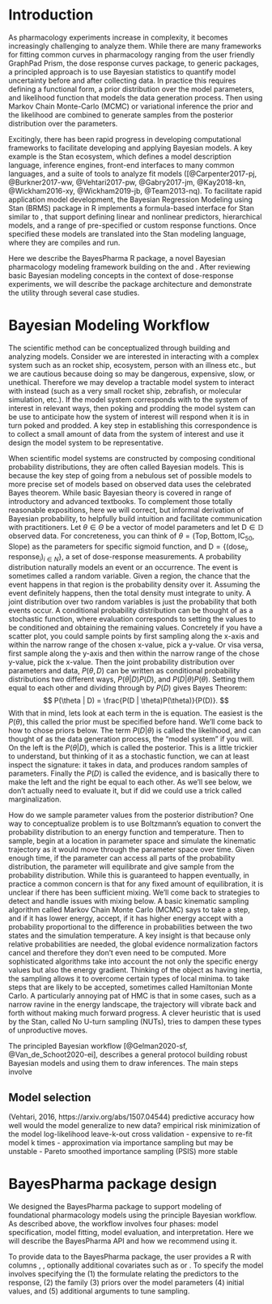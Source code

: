
# Introduction
As pharmacology experiments increase in complexity, it becomes increasingly challenging to analyze them. While there are many frameworks for fitting common curves in pharmacology ranging from the user friendly GraphPad Prism, the \texttt{drc} dose response curves \texttt{R} package\ref{}, to generic \texttt{nlm} packages, a principled approach is to use Bayesian statistics to quantify model uncertainty before and after collecting data. In practice this requires defining a functional form, a prior distribution over the model parameters, and likelihood function that models the data generation process. Then using Markov Chain Monte-Carlo (MCMC) or variational inference the prior and the likelihood are combined to generate samples from the posterior distribution over the parameters. 

Excitingly, there has been rapid progress in developing computational frameworks to facilitate developing and applying Bayesian models. A key example is the Stan ecosystem, which defines a model description language, inference engines, front-end interfaces to many common languages, and a suite of tools to analyze fit models ([@Carpenter2017-pj, @Burkner2017-ww, @Vehtari2017-pw, @Gabry2017-jm, @Kay2018-kn, @Wickham2016-xy, @Wickham2019-jb, @Team2013-nq). To facilitate rapid application model development, the Bayesian Regression Modeling using Stan (BRMS) package in R implements a formula-based interface for Stan similar to \texttt{lme4}, that support defining linear and nonlinear predictors, hierarchical models, and a range of pre-specified or custom response functions. Once specified these models are translated into the Stan modeling language, where they are compiles and run.  

Here we describe the BayesPharma R package, a novel Bayesian pharmacology modeling framework building on the \texttt{Stan} and \texttt{BRMS}. After reviewing basic Bayesian modeling concepts in the context of dose-response experiments, we will describe the package architecture and demonstrate the utility through several case studies.

# Bayesian Modeling Workflow {#workflow}
The scientific method can be conceptualized through building and analyzing models. Consider we are interested in interacting with a complex system such as an rocket ship, ecosystem, person with an illness etc., but we are cautious because doing so may be dangerous, expensive, slow, or unethical. Therefore we may develop a tractable model system to interact with instead (such as a very small rocket ship, zebrafish, or molecular simulation, etc.). If the model system corresponds with to the system of interest in relevant ways, then poking and prodding the model system can be use to anticipate how the system of interest will respond when it is in turn poked and prodded. A key step in establishing this correspondence is to collect a small amount of data from the system of interest and use it design the model system to be representative.

When scientific model systems are constructed by composing conditional probability distributions, they are often called Bayesian models. This is because the key step of going from a nebulous set of possible models to more precise set of models based on observed data uses the celebrated Bayes theorem. While basic Bayesian theory is covered in range of introductory and advanced textbooks. To complement those totally reasonable expositions, here we will correct, but informal derivation of Bayesian probability, to helpfully build intuition and facilitate communication with practitioners. Let $\theta \in \Theta$ be a vector of model parameters and let $\mbox{D} \in \mathbb{D}$ observed data. For concreteness, you can think of $\theta = \left(\mbox{Top}, \mbox{Bottom}, \mbox{IC}_{\mbox{50}}, \mbox{Slope}\right)$ as the parameters for specific sigmoid function, and $\mbox{D}=\{(\mbox{dose}_i, \mbox{response}_i)_{i\in N}\}$, a set of dose-response measurements. A probability distribution naturally models an event or an occurrence. The event is sometimes called a random variable.  Given a region, the chance that the event happens in that region is the probability density over it. Assuming the event definitely happens, then the total density must integrate to unity. A joint distribution over two random variables is just the probability that both events occur.  A conditional probability distribution can be thought of as a stochastic function, where evaluation corresponds to setting the values to be conditioned and obtaining the remaining values. Concretely if you have a scatter plot, you could sample points by first sampling along the x-axis and within the narrow range of the chosen x-value, pick a y-value. Or visa versa, first sample along the y-axis and then within the narrow range of the chose y-value, pick the x-value. Then the joint probability distribution over parameters and data, $P(\theta, D)$ can be written as conditional probability distributions two different ways, $P(\theta | D)P(D)$, and $P(D | \theta)P(\theta)$. Setting them equal to each other and dividing through by $P(D)$ gives Bayes Theorem:
$$
    P(\theta | D) = \frac{P(D | \theta)P(\theta)}{P(D)}.
$$
With that in mind, lets look at each term in the is equation. The easiest is the $P(\theta)$, this called the prior must be specified before hand. We'll come back to how to chose priors below. The term $P(D | \theta)$ is called the likelihood, and can thought of as the data generation process, the "model system" if you will. On the left is the $P(\theta | D)$, which is called the posterior. This is a little trickier to understand, but thinking of it as a stochastic function, we can at least inspect the signature: it takes in data, and produces random samples of parameters. Finally the $P(D)$ is called the evidence, and is basically there to make the left and the right be equal to each other. As we'll see below, we don't actually need to evaluate it, but if did we could use a trick called marginalization.

How do we sample parameter values from the posterior distribution? One way to conceptualize problem is to use Boltzmann's equation to convert the probability distribution to an energy function and temperature. Then to sample, begin at a location in parameter space and simulate the kinematic trajectory as it would move through the parameter space over time. Given enough time, if the parameter can access all parts of the probability distribution, the parameter will equilibrate and give sample from the probability distribution. While this is guaranteed to happen eventually, in practice a common concern is that for any fixed amount of equilibration, it is unclear if there has been sufficient mixing. We'll come back to strategies to detect and handle issues with mixing below. A basic kinematic sampling algorithm called Markov Chain Monte Carlo (MCMC) says to take a step, and if it has lower energy, accept, if it has higher energy accept with a probability proportional to the difference in probabilities between the two states and the simulation temperature. A key insight is that because only relative probabilities are needed, the global evidence normalization factors cancel and therefore they don't even need to be computed. More sophisticated algorithms take into account the not only the specific energy values but also the energy gradient. Thinking of the object as having inertia, the sampling allows it to overcome certain types of local minima. to take steps that are likely to be accepted, sometimes called Hamiltonian Monte Carlo. A particularly annoying pat of HMC is that in some cases, such as a narrow ravine in the energy landscape, the trajectory will vibrate back and forth without making much forward progress. A clever heuristic that is used by the Stan, called No U-turn sampling (NUTs), tries to dampen these types of unproductive moves.     

The principled Bayesian workflow [@Gelman2020-sf, @Van_de_Schoot2020-ei], describes a general protocol building robust Bayesian models and using them to draw inferences. The main steps involve
\begin{enumerate}
\item Define and fit a probabilistic model, which combines a *prior* distribution over a set of parameters with the data to draw samples from *posterior* distribution over the parameters using Hamiltonian Markov Chain Monte Carlo.
\item Check for sampling convergence.
\item Use prior and posterior predictive checks to evaluate the model specification and fit.
\item Use cross validation to evaluate the generalizability of the model.
\item Assess inferences that can be made from the model.
\end{enumerate}


## Model selection {#model_selection}

(Vehtari, 2016, https://arxiv.org/abs/1507.04544)
predictive accuracy
   how well would the model generalize to new data?
   empirical risk minimization of the model log-likelihood
   leave-k-out cross validation
      - expensive to re-fit model k times
      - approximation via importance sampling but may be unstable
      - Pareto smoothed importance sampling (PSIS) more stable


# BayesPharma package design {#package_design}
We designed the BayesPharma package to support modeling of foundational pharmacology models using the principle Bayesian workflow. As described above, the workflow involves four phases: model specification, model fitting, model evaluation, and interpretation. Here we will describe the BayesPharma API and how we recommend using it. 

To provide data to the BayesPharma package, the user provides a R \texttt{data.frame} with columns \texttt{response}, \mbox{log\_dose}, optionally additional covariates such as \texttt{drug\_id} or \texttt{batch\_id}. To specify the model involves specifying the (1) the formulate relating the predictors to the response, (2) the family (3) priors over the model parameters (4) initial values, and (5) additional arguments to tune sampling.
